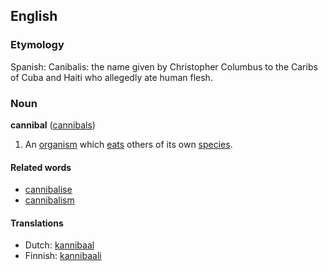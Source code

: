 ==English==
===Etymology===
Spanish: Canibalis: the name given by Christopher Columbus to the Caribs of Cuba and Haiti who allegedly ate human flesh.

===Noun===
'''cannibal''' ([[cannibals]])

#An [[organism]] which [[eat]]s others of its own [[species]].

====Related words====
*[[cannibalise]]
*[[cannibalism]]

====Translations====
*Dutch: [[kannibaal]]
*Finnish: [[kannibaali]]